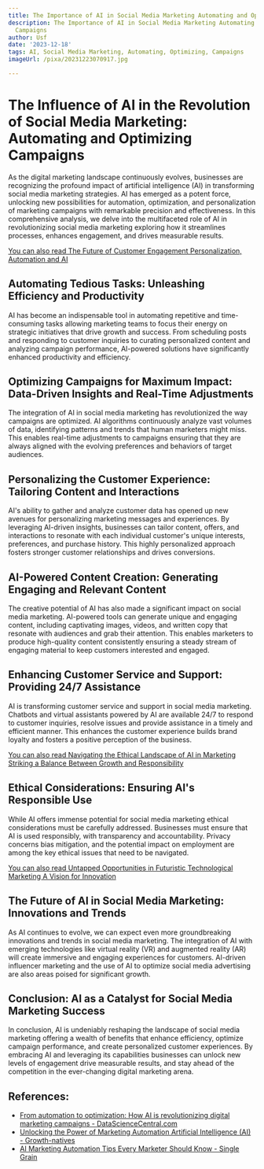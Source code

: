 ```yaml
---
title: The Importance of AI in Social Media Marketing Automating and Optimizing Campaigns
description: The Importance of AI in Social Media Marketing Automating and Optimizing
  Campaigns
author: Usf
date: '2023-12-18'
tags: AI, Social Media Marketing, Automating, Optimizing, Campaigns
imageUrl: /pixa/20231223070917.jpg

---
```

#  The Influence of AI in the Revolution  of Social Media Marketing: Automating and Optimizing Campaigns

As the digital marketing landscape continuously evolves, businesses are recognizing the profound impact of artificial intelligence (AI) in transforming social media marketing strategies. AI has emerged as a potent force, unlocking new possibilities  for automation, optimization, and personalization of marketing  campaigns with remarkable precision and effectiveness. In this comprehensive analysis, we delve into the  multifaceted role of  AI in revolutionizing  social media  marketing exploring how it streamlines processes, enhances engagement, and drives measurable  results.

[You can also read The  Future of Customer Engagement Personalization, Automation and AI](The%20Future%20of%20Customer%20Engagement%20Personalization%2C%20Automation%2C%20and%20AI)


## Automating Tedious Tasks: Unleashing Efficiency  and Productivity

AI has become an indispensable tool in automating repetitive and time-consuming tasks allowing marketing teams to focus their energy on strategic initiatives that drive growth and success. From scheduling posts and responding to customer inquiries to curating personalized content and analyzing campaign performance,  AI-powered solutions have significantly enhanced  productivity and efficiency.

## Optimizing Campaigns for Maximum Impact: Data-Driven Insights and Real-Time Adjustments

The integration of AI in  social media marketing has revolutionized the way campaigns  are optimized. AI algorithms continuously analyze vast volumes of data, identifying  patterns and trends that  human marketers  might miss. This enables real-time adjustments to campaigns ensuring that they  are always aligned with the evolving preferences and behaviors of target audiences.

## Personalizing the Customer  Experience: Tailoring Content and Interactions

AI's ability to gather and analyze customer  data has opened  up new avenues for personalizing marketing messages and experiences. By leveraging AI-driven insights, businesses can tailor content, offers, and  interactions to resonate with  each individual customer's  unique interests, preferences, and purchase history. This highly personalized approach  fosters stronger  customer relationships and drives conversions.

## AI-Powered Content Creation: Generating Engaging and Relevant Content

The creative potential  of AI has also made a significant impact on social media marketing. AI-powered  tools  can generate  unique and engaging content, including captivating images, videos, and written copy that resonate with audiences and grab their attention. This enables marketers to produce high-quality content consistently ensuring a steady stream of engaging material to keep customers interested and engaged.

## Enhancing Customer  Service and Support: Providing 24/7 Assistance

AI is transforming customer service and support in  social media marketing. Chatbots and virtual assistants powered by  AI are  available 24/7 to respond to customer inquiries, resolve issues  and  provide assistance in a timely and efficient manner. This enhances the customer experience builds brand loyalty and fosters a positive perception  of the business.

[You can also read Navigating the Ethical Landscape of AI in Marketing Striking  a Balance Between Growth and Responsibility](Navigating%20the%20Ethical%20Landscape%20of%20AI%20in%20Marketing%20Striking%20a%20Balance%20Between%20Growth%20and%20Responsibility)


## Ethical Considerations: Ensuring AI's  Responsible Use

While AI offers immense  potential for social media  marketing  ethical considerations must be carefully addressed. Businesses must ensure that AI is used responsibly, with transparency and accountability. Privacy concerns bias mitigation, and the potential impact on employment are among the key  ethical issues that need to  be navigated.

[You can also read Untapped Opportunities in Futuristic Technological  Marketing A Vision for Innovation](Untapped%20Opportunities%20in%20Futuristic%20Technological%20Marketing%20A%20Vision%20for%20Innovation)


## The Future of AI in Social Media Marketing: Innovations and Trends

As AI continues to evolve,  we  can expect  even more groundbreaking innovations  and trends in  social media marketing.  The integration of AI with emerging technologies  like virtual reality (VR) and augmented reality (AR) will create immersive and engaging  experiences for customers. AI-driven  influencer marketing  and the use of  AI to optimize social media advertising are also areas poised for significant growth.

## Conclusion: AI as a Catalyst for Social Media Marketing Success

In conclusion, AI is undeniably reshaping the landscape of social media  marketing offering a  wealth  of benefits that enhance efficiency, optimize campaign performance, and create personalized customer experiences. By embracing AI and leveraging its capabilities businesses can unlock new  levels of engagement drive measurable  results, and stay ahead of the competition in the ever-changing digital marketing arena.

## References:
- [From automation to optimization: How AI is revolutionizing digital marketing campaigns - DataScienceCentral.com](https://www.datasciencecentral.com/from-automation-to-optimization-how-ai-is-revolutionizing-digital-marketing-campaigns/)
- [Unlocking the Power of Marketing Automation Artificial Intelligence (AI) - Growth-natives](https://growthnatives.com/blogs/marketing-automation/unlocking-the-power-of-marketing-automation-artificial-intelligence-ai/)
- [AI Marketing Automation Tips Every Marketer Should Know - Single Grain](https://www.singlegrain.com/blog/ms/ai-marketing-automation/)
